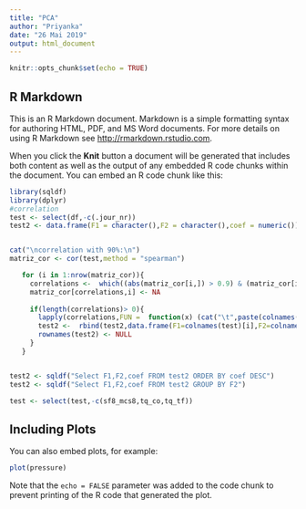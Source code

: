 ---
title: "PCA"
author: "Priyanka"
date: "26 Mai 2019"
output: html_document
---

```{r setup, include=FALSE}
knitr::opts_chunk$set(echo = TRUE)
```

## R Markdown

This is an R Markdown document. Markdown is a simple formatting syntax for authoring HTML, PDF, and MS Word documents. For more details on using R Markdown see <http://rmarkdown.rstudio.com>.

When you click the **Knit** button a document will be generated that includes both content as well as the output of any embedded R code chunks within the document. You can embed an R code chunk like this:

```{r}
library(sqldf)
library(dplyr)
#correlation
test <- select(df,-c(.jour_nr))
test2 <- data.frame(F1 = character(),F2 = character(),coef = numeric())


cat("\ncorrelation with 90%:\n")
matriz_cor <- cor(test,method = "spearman")

   for (i in 1:nrow(matriz_cor)){
     correlations <-  which((abs(matriz_cor[i,]) > 0.9) & (matriz_cor[i,] != 1))
     matriz_cor[correlations,i] <- NA
     
     if(length(correlations)> 0){
       lapply(correlations,FUN =  function(x) (cat("\t",paste(colnames(test)[i], "with",colnames(test)[x]), "\n")))
       test2 <-  rbind(test2,data.frame(F1=colnames(test)[i],F2=colnames(test)[correlations],coef=matriz_cor[i,correlations]))
       rownames(test2) <- NULL
     }
   }


test2 <- sqldf("Select F1,F2,coef FROM test2 ORDER BY coef DESC")
test2 <- sqldf("Select F1,F2,coef FROM test2 GROUP BY F2")

test <- select(test,-c(sf8_mcs8,tq_co,tq_tf))


```

## Including Plots

You can also embed plots, for example:

```{r pressure, echo=FALSE}
plot(pressure)
```

Note that the `echo = FALSE` parameter was added to the code chunk to prevent printing of the R code that generated the plot.
